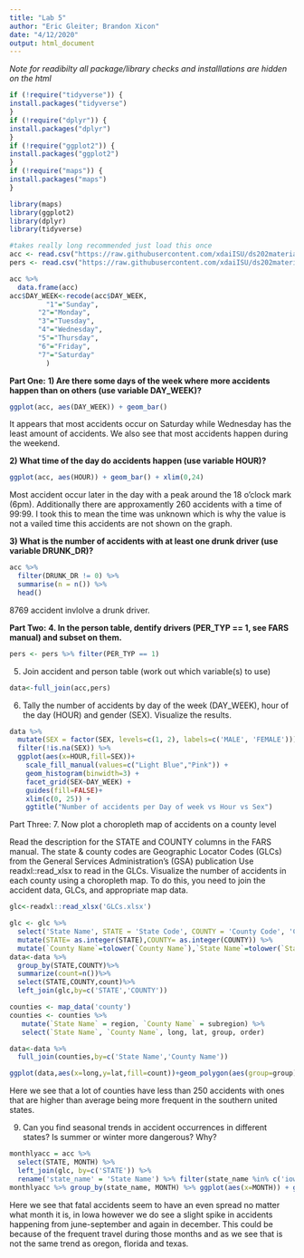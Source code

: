 ```yaml
---
title: "Lab 5"
author: "Eric Gleiter; Brandon Xicon"
date: "4/12/2020"
output: html_document
---
```

*Note for readibilty all package/library checks and installlations are hidden on the html*
```r
if (!require("tidyverse")) {
install.packages("tidyverse")
}
if (!require("dplyr")) {
install.packages("dplyr")
}
if (!require("ggplot2")) {
install.packages("ggplot2")
}
if (!require("maps")) {
install.packages("maps")
}

library(maps)
library(ggplot2)
library(dplyr)
library(tidyverse)
```

```r
#takes really long recommended just load this once 
acc <- read.csv("https://raw.githubusercontent.com/xdaiISU/ds202materials/master/hwlabs/fars2017/accident.csv", stringsAsFactors = FALSE)
pers <- read.csv("https://raw.githubusercontent.com/xdaiISU/ds202materials/master/hwlabs/fars2017/person.csv", stringsAsFactors = FALSE)
```

```r
acc %>%
  data.frame(acc)
acc$DAY_WEEK<-recode(acc$DAY_WEEK,
         "1"="Sunday",
       "2"="Monday",
       "3"="Tuesday",
       "4"="Wednesday",
       "5"="Thursday",
       "6"="Friday",
       "7"="Saturday"
         )
```



**Part One:**
**1) Are there some days of the week where more accidents happen than on others (use variable DAY_WEEK)?**
```r
ggplot(acc, aes(DAY_WEEK)) + geom_bar()

```
It appears that most accidents occur on Saturday while Wednesday has the least amount of accidents. We also see that most accidents happen during the weekend. 

**2) What time of the day do accidents happen (use variable HOUR)?**
```r
ggplot(acc, aes(HOUR)) + geom_bar() + xlim(0,24)
```

Most accident occur later in the day with a peak around the 18 o'clock mark (6pm). Additionally there are approxamently 260 accidents with a time of 99:99. I took this to mean the time was unknown which is why the value is not a vailed time this accidents are not shown on the graph.


**3) What is the number of accidents with at least one drunk driver (use variable DRUNK_DR)?**
```r
acc %>%
  filter(DRUNK_DR != 0) %>%
  summarise(n = n()) %>%
  head()
```

8769 accident invlolve a drunk driver.

**Part Two:**
**4. In the person table, dentify drivers (PER_TYP == 1, see FARS manual) and subset on them.**
```r
pers <- pers %>% filter(PER_TYP == 1)
```

5. Join accident and person table (work out which variable(s) to use)
```r
data<-full_join(acc,pers)
```
6. Tally the number of accidents by day of the week (DAY_WEEK), hour of the day (HOUR) and gender (SEX). Visualize the results.
```r
data %>% 
  mutate(SEX = factor(SEX, levels=c(1, 2), labels=c('MALE', 'FEMALE')))%>% 
  filter(!is.na(SEX)) %>% 
  ggplot(aes(x=HOUR,fill=SEX))+
    scale_fill_manual(values=c("Light Blue","Pink")) + 
    geom_histogram(binwidth=3) + 
    facet_grid(SEX~DAY_WEEK) + 
    guides(fill=FALSE)+
    xlim(c(0, 25)) + 
    ggtitle("Number of accidents per Day of week vs Hour vs Sex")
```


Part Three:
7. Now plot a choropleth map of accidents on a county level

Read the description for the STATE and COUNTY columns in the FARS manual. The state & county codes are Geographic Locator Codes (GLCs) from the General Services Administration’s (GSA) publication
Use readxl::read_xlsx to read in the GLCs. Visualize the number of accidents in each county using a choropleth map. To do this, you need to join the accident data, GLCs, and appropriate map data.
```r
glc<-readxl::read_xlsx('GLCs.xlsx')
```
```r
glc <- glc %>%
  select('State Name', STATE = 'State Code', COUNTY = 'County Code', 'County Name') %>%
  mutate(STATE= as.integer(STATE),COUNTY= as.integer(COUNTY)) %>%
  mutate(`County Name`=tolower(`County Name`),`State Name`=tolower(`State Name`))
data<-data %>%
  group_by(STATE,COUNTY)%>%
  summarize(count=n())%>%
  select(STATE,COUNTY,count)%>%
  left_join(glc,by=c('STATE','COUNTY'))
```

```r
counties <- map_data('county')
counties <- counties %>% 
   mutate(`State Name` = region, `County Name` = subregion) %>% 
   select(`State Name`, `County Name`, long, lat, group, order)
```

```r
data<-data %>%
  full_join(counties,by=c('State Name','County Name'))
```

```r
ggplot(data,aes(x=long,y=lat,fill=count))+geom_polygon(aes(group=group))+labs(x="Longitude",y="Latitude",title = "Accidents per County")
```
Here we see that a lot of counties have less than 250 accidents with ones that are higher than average being more frequent in the southern united states.  



9. Can you find seasonal trends in accident occurrences in different states? Is summer or winter more dangerous? Why?
```r
monthlyacc = acc %>%
  select(STATE, MONTH) %>%
  left_join(glc, by=c('STATE')) %>%
  rename('state_name' = 'State Name') %>% filter(state_name %in% c('iowa', 'texas', 'florida','oregon'))
monthlyacc %>% group_by(state_name, MONTH) %>% ggplot(aes(x=MONTH)) + geom_bar() + facet_wrap(~state_name) + labs(x="Month",y="Number of Accidents",title="Accidents in Florida,Iowa,Texas and Oregon")
```

Here we see that fatal accidents seem to have an even spread no matter what month it is, in Iowa however we do see a slight spike in accidents happening from june-september and again in december. This could be because of the frequent travel during those months and as we see that is not the same trend as oregon, florida and texas. 


